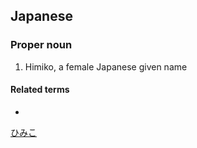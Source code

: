 ==Japanese==
{{ja-kanjitab|日|実|子}}

===Proper noun===
{{ja-pos|proper|ひみこ}}

# Himiko, a female Japanese given name

====Related terms====
* {{ja-r|今日実子|^きょうみこ}}

[[Category:Japanese female given names|ひみこ]]